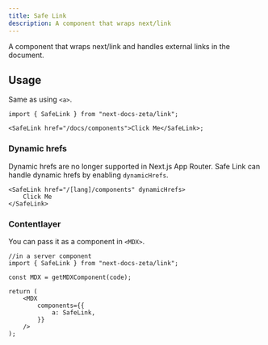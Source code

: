 ```yaml
---
title: Safe Link
description: A component that wraps next/link
---
```


A component that wraps next/link and handles external links in the document.

## Usage

Same as using `<a>`.

```tsx
import { SafeLink } from "next-docs-zeta/link";

<SafeLink href="/docs/components">Click Me</SafeLink>;
```

### Dynamic hrefs

Dynamic hrefs are no longer supported in Next.js App Router. Safe Link can handle dynamic hrefs by enabling `dynamicHrefs`.

```tsx
<SafeLink href="/[lang]/components" dynamicHrefs>
    Click Me
</SafeLink>
```

### Contentlayer

You can pass it as a component in `<MDX>`.

```tsx
//in a server component
import { SafeLink } from "next-docs-zeta/link";

const MDX = getMDXComponent(code);

return (
    <MDX
        components={{
            a: SafeLink,
        }}
    />
);
```
